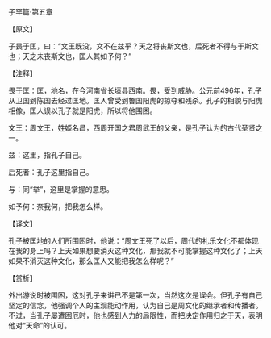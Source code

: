 

子罕篇·第五章

【原文】

子畏于匡，曰：“文王既没，文不在兹乎？天之将丧斯文也，后死者不得与于斯文也；天之未丧斯文也，匡人其如予何？”

【注释】

畏于匡：匡，地名，在今河南省长垣县西南。畏，受到威胁。公元前496年，孔子从卫国到陈国去经过匡地。匡人曾受到鲁国阳虎的掠夺和残杀。孔子的相貌与阳虎相像，匡人误以孔子就是阳虎，所以将他围困。

文王：周文王，姓姬名昌，西周开国之君周武王的父亲，是孔子认为的古代圣贤之一。

兹：这里，指孔子自己。

后死者：孔子这里指自己。

与：同“举”，这里是掌握的意思。

如予何：奈我何，把我怎么样。

【译文】

孔子被匡地的人们所围困时，他说：“周文王死了以后，周代的礼乐文化不都体现在我的身上吗？上天如果想要消灭这种文化，那我就不可能掌握这种文化了；上天如果不消灭这种文化，那么匡人又能把我怎么样呢？”

【赏析】

外出游说时被围困，这对孔子来讲已不是第一次，当然这次是误会。但孔子有自己坚定的信念，他强调个人的主观能动作用，认为自己是周文化的继承者和传播者。不过，当孔子屡遭困厄时，他也感到人力的局限性，而把决定作用归之于天，表明他对“天命”的认可。

